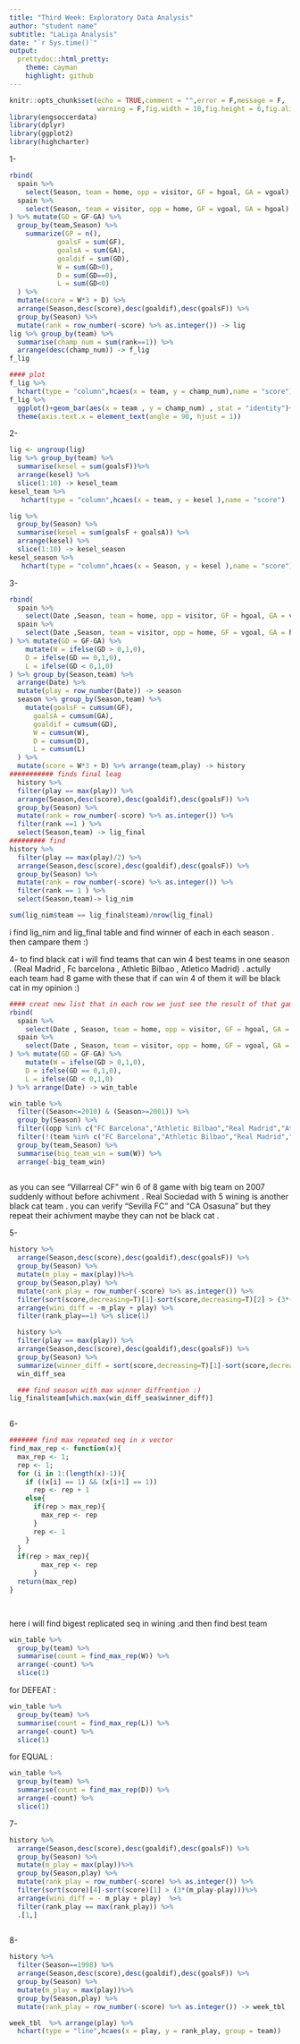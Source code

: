 ```yaml
---
title: "Third Week: Exploratory Data Analysis"
author: "student name"
subtitle: "LaLiga Analysis"
date: "`r Sys.time()`"
output:
  prettydoc::html_pretty:
    theme: cayman
    highlight: github
---
```




```r
knitr::opts_chunk$set(echo = TRUE,comment = "",error = F,message = F,
                      warning = F,fig.width = 10,fig.height = 6,fig.align = "center")
library(engsoccerdata)
library(dplyr)
library(ggplot2)
library(highcharter)
```

1-

```r
rbind(
  spain %>%
    select(Season, team = home, opp = visitor, GF = hgoal, GA = vgoal),
  spain %>%
    select(Season, team = visitor, opp = home, GF = vgoal, GA = hgoal)
) %>% mutate(GD = GF-GA) %>% 
  group_by(team,Season) %>% 
    summarize(GP = n(),
            goalsF = sum(GF),
            goalsA = sum(GA),
            goaldif = sum(GD),
            W = sum(GD>0),
            D = sum(GD==0),
            L = sum(GD<0)
  ) %>% 
  mutate(score = W*3 + D) %>%
  arrange(Season,desc(score),desc(goaldif),desc(goalsF)) %>% 
  group_by(Season) %>% 
  mutate(rank = row_number(-score) %>% as.integer()) -> lig
lig %>% group_by(team) %>% 
  summarise(champ_num = sum(rank==1)) %>% 
  arrange(desc(champ_num)) -> f_lig
f_lig

#### plot
f_lig %>% 
  hchart(type = "column",hcaes(x = team, y = champ_num),name = "score")
f_lig %>%
  ggplot()+geom_bar(aes(x = team , y = champ_num) , stat = "identity")+
  theme(axis.text.x = element_text(angle = 90, hjust = 1))
```



2- 


```r
lig <- ungroup(lig)
lig %>% group_by(team) %>% 
  summarise(kesel = sum(goalsF))%>% 
  arrange(kesel) %>% 
  slice(1:10) -> kesel_team
kesel_team %>% 
   hchart(type = "column",hcaes(x = team, y = kesel ),name = "score")

lig %>% 
  group_by(Season) %>%
  summarise(kesel = sum(goalsF + goalsA)) %>% 
  arrange(kesel) %>% 
  slice(1:10) -> kesel_season
kesel_season %>% 
   hchart(type = "column",hcaes(x = Season, y = kesel ),name = "score")

```

3- 


```r
rbind(
  spain %>%
    select(Date ,Season, team = home, opp = visitor, GF = hgoal, GA = vgoal),
  spain %>%
    select(Date ,Season, team = visitor, opp = home, GF = vgoal, GA = hgoal)
) %>% mutate(GD = GF-GA) %>%  
    mutate(W = ifelse(GD > 0,1,0),
    D = ifelse(GD == 0,1,0),
    L = ifelse(GD < 0,1,0)
) %>% group_by(Season,team) %>%
  arrange(Date) %>% 
  mutate(play = row_number(Date)) -> season
  season %>% group_by(Season,team) %>% 
    mutate(goalsF = cumsum(GF),
      goalsA = cumsum(GA),
      goaldif = cumsum(GD),
      W = cumsum(W),
      D = cumsum(D),
      L = cumsum(L)
  ) %>% 
  mutate(score = W*3 + D) %>% arrange(team,play) -> history
########### finds final leag
  history %>% 
  filter(play == max(play)) %>% 
  arrange(Season,desc(score),desc(goaldif),desc(goalsF)) %>% 
  group_by(Season) %>% 
  mutate(rank = row_number(-score) %>% as.integer()) %>% 
  filter(rank ==1 ) %>% 
  select(Season,team) -> lig_final
######### find 
history %>% 
  filter(play == max(play)/2) %>% 
  arrange(Season,desc(score),desc(goaldif),desc(goalsF)) %>% 
  group_by(Season) %>% 
  mutate(rank = row_number(-score) %>% as.integer()) %>% 
  filter(rank == 1 ) %>% 
  select(Season,team)-> lig_nim

sum(lig_nim$team == lig_final$team)/nrow(lig_final)

```
 i find lig_nim and lig_final table and find winner of each in each season . then campare them :)


4- 
to find black cat i will find teams that can win 4 best teams in one season . (Real Madrid , Fc barcelona , Athletic Bilbao , Atletico Madrid) . 
actully each team had 8 game with these  that if can win 4 of them it will be black cat in my opinion :)

```r
#### creat new list that in each row we just see the result of that game not sum of all games played by that team.
rbind(
  spain %>%
    select(Date , Season, team = home, opp = visitor, GF = hgoal, GA = vgoal),
  spain %>%
    select(Date , Season, team = visitor, opp = home, GF = vgoal, GA = hgoal)
) %>% mutate(GD = GF-GA) %>%  
    mutate(W = ifelse(GD > 0,1,0),
    D = ifelse(GD == 0,1,0),
    L = ifelse(GD < 0,1,0)
) %>% arrange(Date) -> win_table

win_table %>% 
  filter((Season<=2010) & (Season>=2001)) %>% 
  group_by(Season) %>% 
  filter((opp %in% c("FC Barcelona","Athletic Bilbao","Real Madrid","Atletico Madrid"))) %>% 
  filter(!(team %in% c("FC Barcelona","Athletic Bilbao","Real Madrid","Atletico Madrid"))) %>% 
  group_by(team,Season) %>%
  summarise(big_team_win = sum(W)) %>% 
  arrange(-big_team_win)
  
```

as you can see "Villarreal CF" win 6 of 8 game with big team on 2007 suddenly without before achivment . Real Sociedad with 5 wining is another black cat team . 
you can verify "Sevilla FC" and "CA Osasuna" but they repeat their achivment maybe they can not be black cat .


5- 
```r
history %>%
  arrange(Season,desc(score),desc(goaldif),desc(goalsF)) %>% 
  group_by(Season) %>% 
  mutate(m_play = max(play))%>% 
  group_by(Season,play) %>% 
  mutate(rank_play = row_number(-score) %>% as.integer()) %>% 
  filter(sort(score,decreasing=T)[1]-sort(score,decreasing=T)[2] > (3*(m_play-play)))%>% 
  arrange(wini_diff = -m_play + play) %>% 
  filter(rank_play==1) %>% slice(1)
```

```r
  history %>% 
  filter(play == max(play)) %>% 
  arrange(Season,desc(score),desc(goaldif),desc(goalsF)) %>% 
  group_by(Season) %>% 
  summarize(winner_diff = sort(score,decreasing=T)[1]-sort(score,decreasing=T)[2]) -> 
  win_diff_sea

  ### find season with max winner diffrention :)
lig_final$team[which.max(win_diff_sea$winner_diff)]
    
```




6- 

```r
####### find max repeated seq in x vector
find_max_rep <- function(x){
  max_rep <- 1;
  rep <- 1;
  for (i in 1:(length(x)-1)){
    if ((x[i] == 1) && (x[i+1] == 1))
      rep <- rep + 1
    else{
      if(rep > max_rep){
        max_rep <- rep
      }
      rep <- 1
    }
  }
  if(rep > max_rep){
        max_rep <- rep
      }
  return(max_rep)
}

  

```
here i will find bigest replicated seq in wining :and then find best team
```r
win_table %>% 
  group_by(team) %>% 
  summarise(count = find_max_rep(W)) %>% 
  arrange(-count) %>% 
  slice(1)

```
for DEFEAT :
```r
win_table %>% 
  group_by(team) %>% 
  summarise(count = find_max_rep(L)) %>% 
  arrange(-count) %>% 
  slice(1)
```
for EQUAL :
```r
win_table %>% 
  group_by(team) %>% 
  summarise(count = find_max_rep(D)) %>% 
  arrange(-count) %>% 
  slice(1)

```



7- 


```r
history %>%
  arrange(Season,desc(score),desc(goaldif),desc(goalsF)) %>% 
  group_by(Season) %>% 
  mutate(m_play = max(play))%>% 
  group_by(Season,play) %>% 
  mutate(rank_play = row_number(-score) %>% as.integer()) %>% 
  filter(sort(score)[4]-sort(score)[1] > (3*(m_play-play)))%>% 
  arrange(wini_diff = - m_play + play)  %>% 
  filter(rank_play == max(rank_play)) %>% 
  .[1,]                            
  
```





8- 
```r
history %>%
  filter(Season==1998) %>% 
  arrange(Season,desc(score),desc(goaldif),desc(goalsF)) %>% 
  group_by(Season) %>% 
  mutate(m_play = max(play))%>% 
  group_by(Season,play) %>% 
  mutate(rank_play = row_number(-score) %>% as.integer()) -> week_tbl

week_tbl  %>% arrange(play) %>% 
  hchart(type = "line",hcaes(x = play, y = rank_play, group = team))

```